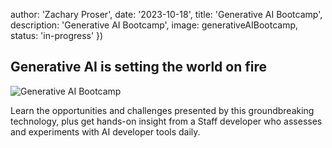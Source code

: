 
  author: 'Zachary Proser',
  date: '2023-10-18',
  title: 'Generative AI Bootcamp', 
  description: 'Generative AI Bootcamp',
  image: generativeAIBootcamp, 
  status: 'in-progress'
})


## Generative AI is setting the world on fire

<Image src={generativeAIBootcamp} alt="Generative AI Bootcamp" />

Learn the opportunities and challenges presented by this groundbreaking technology, plus get hands-on insight from 
a Staff developer who assesses and experiments with AI developer tools daily. 
